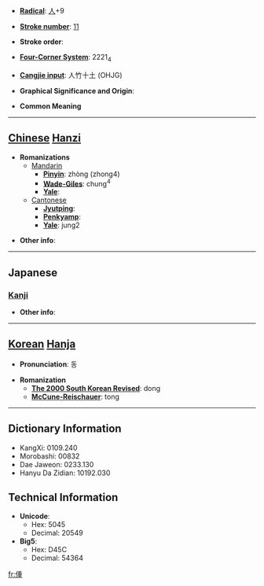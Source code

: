 * '''[[Wiktionary:Chinese radical index| Radical]]''': [[Wiktionary:Chinese radical index 人|人]]+9

* '''[[Wiktionary:Chinese total strokes index|Stroke number]]''': [[Wiktionary:Chinese total strokes index 11|11]]

* '''Stroke order''': 

* '''[[Wiktionary:Chinese four corner index|Four-Corner System]]''': 2221<sub>4</sub>

* '''[[Wiktionary:Chinese Cangjie index|Cangjie input]]''': 人竹十土 (OHJG)

* '''Graphical Significance and Origin''': 

* '''Common Meaning'''

----

== [[Chinese]] [[Hanzi]] ==

* '''Romanizations'''
** [[Mandarin]]
*** '''[[Pinyin]]''': zhòng (zhong4)
*** '''[[Wade-Giles]]''': chung<sup>4</sup>
*** '''[[Yale]]''': 
**[[Cantonese]]
***'''[[Jyutping]]''':
***'''[[Penkyamp]]''': 
***'''[[Yale]]''': jung2

* '''Other info''': 

----

==Japanese==
===[[Kanji]]===
{{kanji|on readings=[[しょう]] (shō), [[しゅ]] (shu), [[とう]] (tō)|kun readings=[[こども]] (kodomo)}}

* '''Other info''':  

----

== [[Korean]] [[Hanja]] ==

* '''Pronunciation''': 동

* '''Romanization'''
** '''[[The 2000 South Korean Revised Romanization|The 2000 South Korean Revised]]''': dong
** '''[[McCune-Reischauer]]''': tong

----

== Dictionary Information ==

* KangXi: 0109.240
* Morobashi: 00832
* Dae Jaweon: 0233.130
* Hanyu Da Zidian: 10192.030

== Technical Information ==

* '''Unicode''':
** Hex: 5045
** Decimal: 20549
* '''Big5''':
** Hex: D45C
** Decimal: 54364

[[fr:偅]]